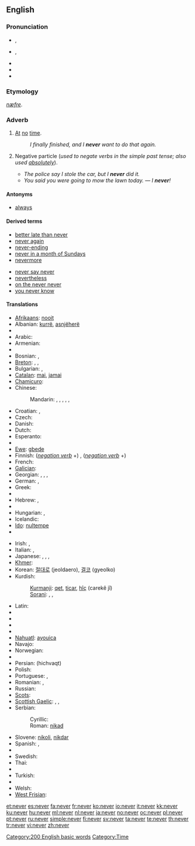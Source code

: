 {{wikipedia}}
==English==

{{rank|first|down|good|99|never|shall|most|where}}

===Pronunciation===
* {{a|UK}} {{IPA|/ˈnɛv.ə(ɹ)/}}, {{SAMPA|/"nEv.@(r\)/}}
* {{a|US}} {{IPA|/ˈnɛvɚ/}}, {{SAMPA|/"nEv@`/}}
* {{audio|en-us-never.ogg|Audio (US)}}
* {{rhymes|ɛvə(r)}}
* {{hyphenation|nev|er}}

===Etymology===
{{etyl|ang}} ''[[næfre]]''.

===Adverb===
{{en-adv|-}}

# [[at|At]] [[no]] [[time]].
#: ''I finally finished, and I '''never''' want to do that again.''
# {{colloquial}} Negative particle (''used to negate verbs in the simple past tense; also used [[absolutely]]'').
#* ''The police say I stole the car, but I '''never''' did it.''
#* ''You said you were going to mow the lawn today.'' &mdash; ''I '''never'''!''<!--example of "never" used absolutely in this sense-->

====Antonyms====
* [[always]]

====Derived terms====
{{rel-top|terms derived from ''never''}}
* [[better late than never]]
* [[never again]]
* [[never-ending]]
* [[never in a month of Sundays]]
* [[nevermore]]
{{rel-mid}}
* [[never say never]]
* [[nevertheless]]
* [[on the never never]]
* [[you never know]]
{{rel-bottom}}

====Translations====
{{trans-top|at no time}}
* [[Afrikaans]]: [[nooit]]
* Albanian: [[kurrë]], [[asnjëherë]]
* {{trreq|Ancient Greek}}
* Arabic: {{t-|ar|أبدا|alt=أبدًا|tr='ábadan}}
* Armenian: {{t-|hy|երբեք|tr=erbek’}}
* {{trreq|Basque}}
* Bosnian: {{t-|bs|nikad}}, {{t-|bs|nikada}}
* [[Breton]]: {{t+|br|nepred|xs=Breton}}, {{t-|br|morse|xs=Breton}}, {{t+|br|biken|xs=Breton}} {{i|when talking in the future}} {{t-|br|biskoazh|xs=Breton}} {{i|when talking in the past}} {{t-|br|james|xs=Breton}}
* Bulgarian: {{t|bg|никога|tr=níkoga}},  {{t|bg|нивга|tr=nívga}}
* [[Catalan]]: [[mai]], [[jamai]]
* [[Chamicuro]]: {{tø|ccc|mepolajyaka}}
* Chinese:
*: Mandarin: {{t|cmn|從未|sc=Hani}}, {{t|cmn|从未|tr=cóngwèi|sc=Hani}}, {{qualifier|in negative sentences}} {{t|cmn|從來|sc=Hani}}, {{t|cmn|从来|tr=cónglái|sc=Hani}}, {{t-|cmn|不曾|tr=bùcéng|sc=Hani}}, {{t-|cmn|未曾|tr=wèicéng|sc=Hani}}
* Croatian: {{t-|hr|nikada}},  {{t-|hr|nikad}}
* Czech: {{t+|cs|nikdy}}
* Danish: {{t+|da|aldrig}}
* Dutch: {{t+|nl|nooit}}
* Esperanto: {{t-|eo|neniam|xs=Esperanto}}
* {{trreq|Estonian}}
* [[Ewe]]: [[gbeɖe]]
* Finnish: (''[[:Category:Finnish negation verb forms|negation verb]]'' +) {{t+|fi|koskaan}}, (''[[:Category:Finnish negation verb forms|negation verb]]'' +) {{t+|fi|ikinä}}
* French: {{t+|fr|jamais}}
* [[Galician]]: {{t|gl|xamais}}
* Georgian: {{t|ka|არასოდეს|tr=arasodes|sc=Geor|xs=Georgian}}, {{t|ka|არასდროს|tr=arasdros|sc=Geor|xs=Georgian}}, {{t|ka|ვერასოდეს|tr=verasodes|sc=Geor|xs=Georgian}}, {{t|ka|ვერასდროს|tr=verasdros|sc=Geor|xs=Georgian}}
* German: {{t+|de|nie}}, {{t+|de|niemals}}
* Greek: {{t+|el|ποτέ}}
* {{trreq|Hawaiian}}
* Hebrew: {{t-|he|אף פעם}}, {{t-|he|לעולם לא}}
* {{trreq|Hindi}}
* Hungarian: {{t+|hu|soha}}, {{t+|hu|sohasem}}
* Icelandic: {{t+|is|aldrei}}
* [[Ido]]: [[nultempe]]
* {{trreq|Indonesian}}
{{trans-mid}}
* Irish: {{t|ga|ariamh|xs=Irish}}, {{t-|ga|go deo|xs=Irish}} {{context|after a negative}}
* Italian: {{t-|it|giammai}}, {{t+|it|mai}}
* Japanese: {{qualifier|in negative sentences}} {{t|ja|決して|tr=[[けっして]], kesshite}}, {{t|ja|何時でも|tr=[[いつでも]], itsudemo}}, {{t|ja|曾て|tr=[[かつて]], katsute}}, {{t|ja|万々|tr=[[まんまん]], manman, [[ばんばん]], banban}}
* [[Khmer]]: {{t|km|មិនដែល|tr=meun dail|sc=Khmr|xs=Khmer}}
* Korean: [[절대로]] (jeoldaero), [[결코]] (gyeolko)
* Kurdish:
*: [[Kurmanji]]: [[qet]], [[ticar]], [[hîç]] (carekê jî)
*: [[Sorani]]: {{ku-Arab|[[هیچ]]}}, {{ku-Arab|[[قه‌د]]}}, {{ku-Arab|[[هه‌رگیز]]}}
* Latin: {{t-|la|numquam}}
* {{trreq|Latvian}}
* {{trreq|Lithuanian}}
* {{trreq|Maori}}
* {{trreq|Mongolian}}
* [[Nahuatl]]: [[ayouica]]
* Navajo: {{tø|nv|tsʼídá háadi da}}
* Norwegian: {{t+|no|aldri}}
* {{trreq|Old English}}
* Persian: {{fa-Arab|[[هیچ وقت]]}} (hichvaqt)
* Polish: {{t+|pl|nigdy}}
* Portuguese: {{t+|pt|nunca}}, {{t+|pt|jamais}}
* Romanian: {{t-|ro|niciodată}}, {{t-|ro|nicicând}}
* Russian: {{t+|ru|никогда|tr=nikogdá}}
* [[Scots]]: {{tø|sco|niver|xs=Scots}}
* [[Scottish Gaelic]]: {{t|gd|a-chaoidh}}, {{t|gd|gu bràth}}, {{t|gd|riamh}}
* Serbian:
*: Cyrillic: {{t-|sr|никад|sc=Cyrl}}
*: Roman: [[nikad#Serbian|nikad]]
* Slovene: [[nikoli]], [[nikdar]]
* Spanish: {{t+|es|nunca}}, {{t-|es|jamás}}
* {{trreq|Swahili}}
* Swedish: {{t+|sv|aldrig}}
* Thai: {{t-|th|ไม่เคย|tr=mâi koie}}
* {{trreq|Tibetan}}
* Turkish: {{t+|tr|asla}}
* {{trreq|Vietnamese}}
* Welsh: {{t-|cy|byth|xs=Welsh}}
* [[West Frisian]]: {{t|fy|nea}}
{{trans-bottom}}

[[Category:200 English basic words]]
[[Category:Time]]

[[et:never]]
[[es:never]]
[[fa:never]]
[[fr:never]]
[[ko:never]]
[[io:never]]
[[it:never]]
[[kk:never]]
[[ku:never]]
[[hu:never]]
[[ml:never]]
[[nl:never]]
[[ja:never]]
[[no:never]]
[[oc:never]]
[[pl:never]]
[[pt:never]]
[[ru:never]]
[[simple:never]]
[[fi:never]]
[[sv:never]]
[[ta:never]]
[[te:never]]
[[th:never]]
[[tr:never]]
[[vi:never]]
[[zh:never]]